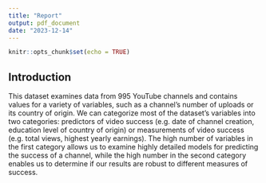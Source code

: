 ```yaml
---
title: "Report"
output: pdf_document
date: "2023-12-14"
---
```


```r
knitr::opts_chunk$set(echo = TRUE)
```

## Introduction

This dataset examines data from 995 YouTube channels and contains values for a variety of variables, such as a channel's number of uploads or its country of origin. We can categorize most of the dataset's variables into two categories: predictors of video success (e.g. date of channel creation, education level of country of origin) or measurements of video success (e.g. total views, highest yearly earnings). The high number of variables in the first category allows us to examine highly detailed models for predicting the success of a channel, while the high number in the second category enables us to determine if our results are robust to different measures of success.


```r

```


